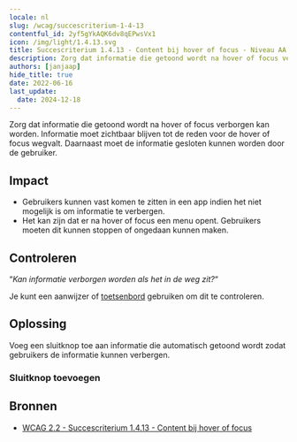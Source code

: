 ```yaml
---
locale: nl
slug: /wcag/succescriterium-1-4-13
contentful_id: 2yf5gYkAQK6dv8qEPwsVx1
icon: /img/light/1.4.13.svg
title: Succescriterium 1.4.13 - Content bij hover of focus - Niveau AA
description: Zorg dat informatie die getoond wordt na hover of focus verborgen kan worden. Informatie moet zichtbaar blijven tot de reden voor de hover of focus wegvalt. Daarnaast moet de informatie gesloten kunnen worden door de gebruiker.
authors: [janjaap]
hide_title: true
date: 2022-06-16
last_update:
  date: 2024-12-18
---
```


<Hero
  title="Content bij hover of focus"
  image="/img/light/1.4.13.svg"
  alt="WCAG 1.4.13 icon"
  prefix="Succescriterium 1.4.13"
  suffix="Niveau AA"
/>

Zorg dat informatie die getoond wordt na hover of focus verborgen kan worden. Informatie moet zichtbaar blijven tot de reden voor de hover of focus wegvalt. Daarnaast moet de informatie gesloten kunnen worden door de gebruiker.

## Impact

- Gebruikers kunnen vast komen te zitten in een app indien het niet mogelijk is om informatie te verbergen.
- Het kan zijn dat er na hover of focus een menu opent. Gebruikers moeten dit kunnen stoppen of ongedaan kunnen maken.

## Controleren

“*Kan informatie verborgen worden als het in de weg zit?*“

Je kunt een aanwijzer of [toetsenbord](/nl/stats/toetsenbordbediening) gebruiken om dit te controleren.

## Oplossing

Voeg een sluitknop toe aan informatie die automatisch getoond wordt zodat gebruikers de informatie kunnen verbergen.

### Sluitknop toevoegen

<CodeSample id="accessibility-dialog" locale="nl"/>

## Bronnen

- [WCAG 2.2 - Succescriterium 1.4.13 - Content bij hover of focus](https://www.w3.org/Translations/WCAG22-nl/#content-bij-hover-of-focus)
